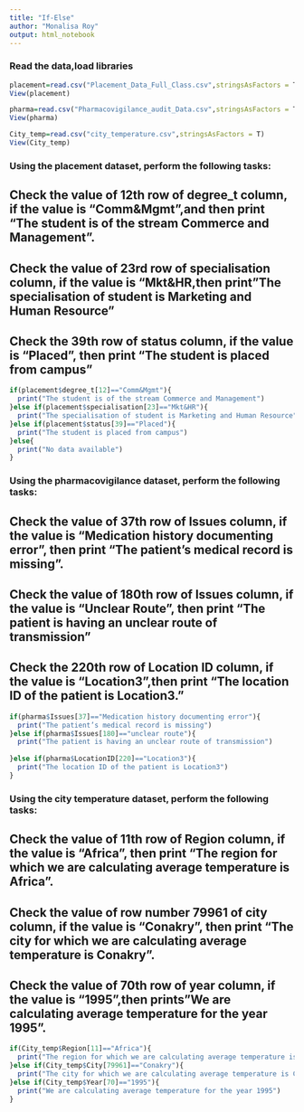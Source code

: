 ```yaml
---
title: "If-Else"
author: "Monalisa Roy"
output: html_notebook
---
```


### Read the data,load libraries
```r

placement=read.csv("Placement_Data_Full_Class.csv",stringsAsFactors = T)
View(placement)

pharma=read.csv("Pharmacovigilance_audit_Data.csv",stringsAsFactors = T)
View(pharma)

City_temp=read.csv("city_temperature.csv",stringsAsFactors = T)
View(City_temp)
```


### Using the placement dataset, perform the following tasks:
## Check the value of 12th row of degree_t column, if the value is "Comm&Mgmt",and then print "The student is of the stream Commerce and Management".
## Check the value of 23rd row of specialisation column, if the value is "Mkt&HR,then print "The specialisation of student is Marketing and Human Resource"
## Check the 39th row of status column, if the value is "Placed", then print "The student is placed from campus"
```r
if(placement$degree_t[12]=="Comm&Mgmt"){
  print("The student is of the stream Commerce and Management")
}else if(placement$specialisation[23]=="Mkt&HR"){
  print("The specialisation of student is Marketing and Human Resource")
}else if(placement$status[39]=="Placed"){
  print("The student is placed from campus")
}else{
  print("No data available")
} 
```

    
### Using the pharmacovigilance dataset, perform the following tasks:
## Check the value of 37th row of Issues column, if the value is “Medication history documenting error”, then print “The patient’s medical record is missing”.
## Check the value of 180th row of Issues column, if the value is “Unclear Route”, then print “The patient is having an unclear route of transmission”

## Check the 220th row of Location ID column, if the value is “Location3”,then print “The location ID of the patient is Location3.”
```r
if(pharma$Issues[37]=="Medication history documenting error"){
  print("The patient’s medical record is missing")
}else if(pharma$Issues[180]=="unclear route"){
  print("The patient is having an unclear route of transmission")
    
}else if(pharma$LocationID[220]=="Location3"){
  print("The location ID of the patient is Location3")
} 
```



  
  

### Using the city temperature dataset, perform the following tasks:
## Check the value of 11th row of Region column, if the value is “Africa”, then print “The region for which we are calculating average temperature is Africa”.
## Check the value of row number 79961 of city column, if the value is “Conakry”, then print “The city for which we are calculating average temperature is Conakry”.
## Check the value of 70th row of year column, if the value is “1995”,then prints"We are calculating average temperature for the year 1995".
```r
if(City_temp$Region[11]=="Africa"){
  print("The region for which we are calculating average temperature is Africa")
}else if(City_temp$City[79961]=="Conakry"){
  print("The city for which we are calculating average temperature is Conakry")
}else if(City_temp$Year[70]=="1995"){
  print("We are calculating average temperature for the year 1995")
}

```
 






